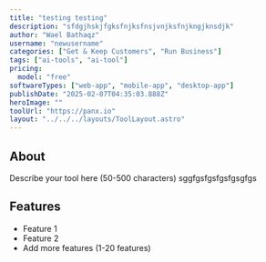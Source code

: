 ```yaml
---
title: "testing testing"
description: "sfdgjhskjfgksfnjksfnsjvnjksfnjkngjknsdjk"
author: "Wael Bathaqz"
username: "newusername"
categories: ["Get & Keep Customers", "Run Business"]
tags: ["ai-tools", "ai-tool"]
pricing:
  model: "free"
softwareTypes: ["web-app", "mobile-app", "desktop-app"]
publishDate: "2025-02-07T04:35:03.888Z"
heroImage: ""
toolUrl: "https://panx.io"
layout: "../../../layouts/ToolLayout.astro"
---
```

## About
Describe your tool here (50-500 characters)
sggfgsfgsfgsfgsgfgs
## Features
- Feature 1
- Feature 2
- Add more features (1-20 features)